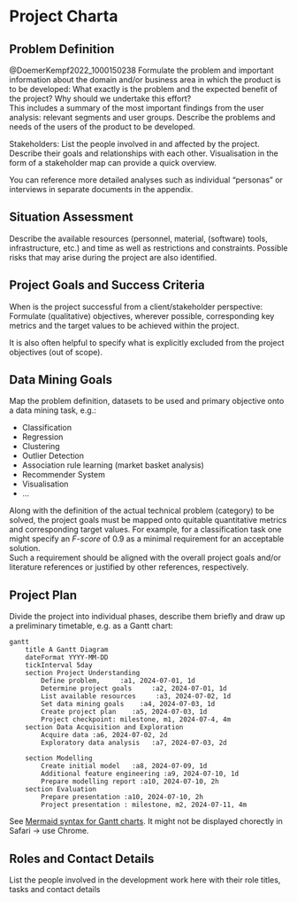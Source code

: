 # Project Charta
## Problem Definition
@DoemerKempf2022_1000150238 Formulate the problem and important information about the domain and/or business area in which the product is to be developed: What exactly is the problem and the expected benefit of the project? Why should we undertake this effort?   
This includes a summary of the most important findings from the user analysis: relevant segments and user groups. Describe the problems and needs of the users of the product to be developed. 

Stakeholders: List the people involved in and affected by the project. Describe their goals and relationships with each other. Visualisation in the form of a stakeholder map can provide a quick overview.

You can reference more detailed analyses such as individual "personas" or interviews in separate documents in the appendix.

## Situation Assessment
Describe the available resources (personnel, material, (software) tools, infrastructure, etc.) and time as well as restrictions and constraints. Possible risks that may arise during the project are also identified.

## Project Goals and Success Criteria
When is the project successful from a client/stakeholder perspective: Formulate (qualitative) objectives, wherever possible, corresponding key metrics and the target values to be achieved within the project.

It is also often helpful to specify what is explicitly excluded from the project objectives (out of scope).

## Data Mining Goals
Map the problem definition, datasets to be used and primary objective onto a data mining task, e.g.:

* Classification
* Regression
* Clustering
* Outlier Detection
* Association rule learning (market basket analysis)
* Recommender System
* Visualisation
* ...

Along with the definition of the actual technical problem (category) to be solved, 
the project goals must be mapped onto quitable quantitative metrics and corresponding target values. For example, for a classification task one might specify an *F-score* of 0.9 as a minimal requirement for an acceptable solution.  
Such a requirement should be aligned with the overall project goals and/or literature references or justified by other references, respectively.


## Project Plan
Divide the project into individual phases, describe them briefly and draw up a preliminary timetable, e.g. as a Gantt chart:

```mermaid
gantt
    title A Gantt Diagram
    dateFormat YYYY-MM-DD
    tickInterval 5day
    section Project Understanding
        Define problem,     :a1, 2024-07-01, 1d
        Determine project goals     :a2, 2024-07-01, 1d
        List available resources     :a3, 2024-07-02, 1d
        Set data mining goals    :a4, 2024-07-03, 1d
        Create project plan    :a5, 2024-07-03, 1d
        Project checkpoint: milestone, m1, 2024-07-4, 4m
    section Data Acquisition and Exploration
        Acquire data :a6, 2024-07-02, 2d
        Exploratory data analysis   :a7, 2024-07-03, 2d
        
    section Modelling
        Create initial model   :a8, 2024-07-09, 1d
        Additional feature engineering :a9, 2024-07-10, 1d
        Prepare modelling report :a10, 2024-07-10, 2h
    section Evaluation
        Prepare presentation :a10, 2024-07-10, 2h
        Project presentation : milestone, m2, 2024-07-11, 4m
```

See [Mermaid syntax for Gantt charts](https://mermaid.js.org/syntax/gantt.html). It might not be displayed chorectly in Safari &#8594; use Chrome.

## Roles and Contact Details
List the people involved in the development work here with their role titles, tasks and contact details